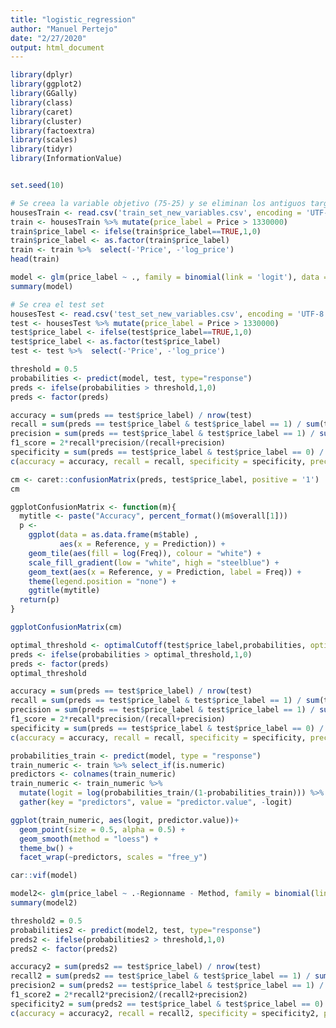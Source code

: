```yaml
---
title: "logistic_regression"
author: "Manuel Pertejo"
date: "2/27/2020"
output: html_document
---
```


```r
library(dplyr)
library(ggplot2)
library(GGally)
library(class)
library(caret)
library(cluster)
library(factoextra)
library(scales)
library(tidyr)
library(InformationValue)


set.seed(10)
```


```r
# Se creea la variable objetivo (75-25) y se eliminan los antiguos targets
housesTrain <- read.csv('train_set_new_variables.csv', encoding = 'UTF-8')
train <- housesTrain %>% mutate(price_label = Price > 1330000) 
train$price_label <- ifelse(train$price_label==TRUE,1,0)
train$price_label <- as.factor(train$price_label)
train <- train %>%  select(-'Price', -'log_price')
head(train)
```

```r
model <- glm(price_label ~ ., family = binomial(link = 'logit'), data = train)
summary(model)
```

```r
# Se crea el test set
housesTest <- read.csv('test_set_new_variables.csv', encoding = 'UTF-8')
test <- housesTest %>% mutate(price_label = Price > 1330000)
test$price_label <- ifelse(test$price_label==TRUE,1,0)
test$price_label <- as.factor(test$price_label)
test <- test %>%  select(-'Price', -'log_price')
```


```r
threshold = 0.5
probabilities <- predict(model, test, type="response") 
preds <- ifelse(probabilities > threshold,1,0)
preds <- factor(preds)
```


```r
accuracy = sum(preds == test$price_label) / nrow(test)
recall = sum(preds == test$price_label & test$price_label == 1) / sum(test$price_label == 1)
precision = sum(preds == test$price_label & test$price_label == 1) / sum(preds == 1)
f1_score = 2*recall*precision/(recall+precision)
specificity = sum(preds == test$price_label & test$price_label == 0) / sum(test$price_label == 0)
c(accuracy = accuracy, recall = recall, specificity = specificity, precision = precision, f1=f1_score)
```


```r
cm <- caret::confusionMatrix(preds, test$price_label, positive = '1')
cm
```


```r
ggplotConfusionMatrix <- function(m){
  mytitle <- paste("Accuracy", percent_format()(m$overall[1]))
  p <-
    ggplot(data = as.data.frame(m$table) ,
           aes(x = Reference, y = Prediction)) +
    geom_tile(aes(fill = log(Freq)), colour = "white") +
    scale_fill_gradient(low = "white", high = "steelblue") +
    geom_text(aes(x = Reference, y = Prediction, label = Freq)) +
    theme(legend.position = "none") +
    ggtitle(mytitle)
  return(p)
}

ggplotConfusionMatrix(cm)
```

```r
optimal_threshold <- optimalCutoff(test$price_label,probabilities, optimiseFor='Both')[1]
preds <- ifelse(probabilities > optimal_threshold,1,0)
preds <- factor(preds)
optimal_threshold
```

```r
accuracy = sum(preds == test$price_label) / nrow(test)
recall = sum(preds == test$price_label & test$price_label == 1) / sum(test$price_label == 1)
precision = sum(preds == test$price_label & test$price_label == 1) / sum(preds == 1)
f1_score = 2*recall*precision/(recall+precision)
specificity = sum(preds == test$price_label & test$price_label == 0) / sum(test$price_label == 0)
c(accuracy = accuracy, recall = recall, specificity = specificity, precision = precision, f1=f1_score)
```



```r
probabilities_train <- predict(model, type = "response")
train_numeric <- train %>% select_if(is.numeric)
predictors <- colnames(train_numeric)
train_numeric <- train_numeric %>%
  mutate(logit = log(probabilities_train/(1-probabilities_train))) %>%
  gather(key = "predictors", value = "predictor.value", -logit)
```

```r
ggplot(train_numeric, aes(logit, predictor.value))+
  geom_point(size = 0.5, alpha = 0.5) +
  geom_smooth(method = "loess") + 
  theme_bw() + 
  facet_wrap(~predictors, scales = "free_y")
```

```r
car::vif(model)
```

```r
model2<- glm(price_label ~ .-Regionname - Method, family = binomial(link = 'logit'), data = train)
summary(model2)
```


```r
threshold2 = 0.5
probabilities2 <- predict(model2, test, type="response") 
preds2 <- ifelse(probabilities2 > threshold,1,0)
preds2 <- factor(preds2)
```

```r
accuracy2 = sum(preds2 == test$price_label) / nrow(test)
recall2 = sum(preds2 == test$price_label & test$price_label == 1) / sum(test$price_label == 1)
precision2 = sum(preds2 == test$price_label & test$price_label == 1) / sum(preds2 == 1)
f1_score2 = 2*recall2*precision2/(recall2+precision2)
specificity2 = sum(preds2 == test$price_label & test$price_label == 0) / sum(test$price_label == 0)
c(accuracy = accuracy2, recall = recall2, specificity = specificity2, precision = precision2, f1=f1_score2)
```



